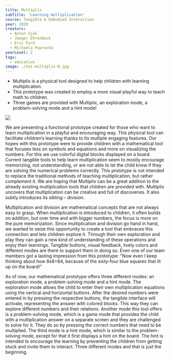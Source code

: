 ```yaml
---
title: Multiplix
subTitle: 'Learning multiplication'
course: Tangible & Embodied Interaction
year: 2020
creators:
  - Anton Sjöö
  - Jaeger Ehrenbeck
  - Eric Ford
  - Michaela Poprocká
yearLevel: 2
tags:
  - education
image: ./tei-multiplix-0.jpg
---
```


* Multiplix is a physical tool designed to help children with learning multiplication.
* This prototype was created to employ a more visual playful way to teach math to children.
* Three games are provided with Multiplix, an exploration mode, a problem-solving mode and a hint mode!

![](./tei-multiplix-1.jpg)

We are presenting a functional prototype created for those who want to learn multiplication in a playful and encouraging way. This physical tool can facilitate children’s learning thanks to its multiple engaging features. Our hopes with this prototype were to provide children with a mathematical tool that focuses less on symbols and equations and more on visualizing the numbers. For this we use colorful digital blocks displayed on a board. Current tangible tools to help learn multiplication seem to mostly encourage memorizing, not understanding, or are not able to let the child know if they are solving the numerical problems correctly. This prototype is not intended to replace the traditional methods of teaching multiplication, but rather complement it. We are hoping that Multiplix can be a great addition to the already existing multiplication tools that children are provided with. Multiplix uncovers that multiplication can be creative and full of discoveries. It also subtly introduces its sibling – division.

Multiplication and division are mathematical concepts that are not always easy to grasp. When multiplication is introduced to children, it often builds on addition, but over time and with bigger numbers, the focus is more on the pure memorization. Since multiplication and division go hand in hand, we wanted to seize this opportunity to create a tool that embraces this connection and lets children explore it. Through their own exploration and play they can gain a new kind of understanding of these operations and enjoy their learnings. Tangible buttons, visual feedback, lively colors and different modes are there to support them in doing so. Even one of our team members got a lasting impression from this prototype: "Now even I keep thinking about how 8x8=64, because of the sixty-four blue squares that lit up on the board!"

As of now, our mathematical prototype offers three different modes: an exploration mode, a problem-solving mode and a hint mode. The exploration mode allows the child to enter their own multiplication equations using the vertical and horizontal buttons. After the desired numbers were entered in by pressing the respective buttons, the tangible interface will activate, representing the answer with colored blocks. This way they can explore different numbers and their relations. Another mode this tool offers is a problem-solving mode, which is a game mode that provides the child with a multiplication answer on a separate screen and they are challenged to solve for it. They do so by pressing the correct numbers that need to be multiplied. The third mode is a hint mode, which is similar to the problem-solving mode, except for that it first displays a hint on the board. The hint is intended to encourage the learning by preventing the children from getting stuck and invite them to interact. Three different modes and that is just the beginning.

